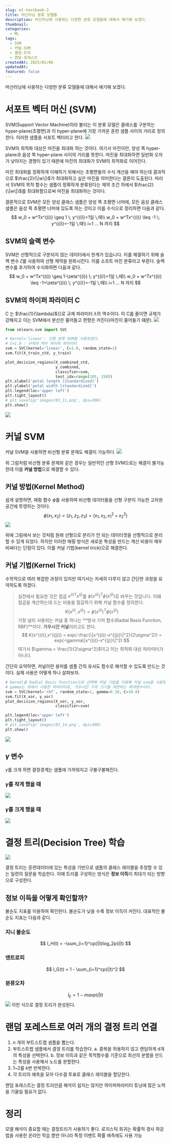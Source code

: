 ```yaml
---
slug: ml-textbook-3
title: 머신러닝 분류 모델들
description: 머신러닝에 사용하는 다양한 분류 모델들에 대해서 얘기해 보겠다.
thumbnail: 
categories:
  - ML
tags:
  - SVM
  - 커널-SVM
  - 결정-트리
  - 랜덤-포레스트
createdAt: 2025/01/06
updatedAt: 
featured: false
---
```


머신러닝에 사용하는 다양한 분류 모델들에 대해서 얘기해 보겠다.
# 서포트 벡터 머신 (SVM)
SVM(Support Vector Machine)이라 불리는 이 분류 모델은 클래스를 구분하는 hyper-plane(초평면)과 이 hyper-plane에 가장 가까운 훈련 샘플 사이의 거리로 정의한다.
이러한 샘플을 서포트 벡터라고 한다.
![](https://i.imgur.com/6A0ZkK8.png)


SVM의 최적화 대상은 마진을 최대화 하는 것이다. 여기서 마진이란, 양성 쪽 hyper-plane과 음성 쪽 hyper-plane 사이의 거리를 뜻한다.
마진을 최대화하면 일반화 오차가 낮아지는 경향이 있기 때문에 마진의 최대화가 SVM의 최적화로 이어진다.

<Callout type="info">
마진 최대화를 정확하게 이해하기 위해서는 초평면들의 수식 계산을 해야 하는데 결과적으로 $\frac{2}{\|w\|}$가 최대화하고 싶은 마진을 의미한다는 결론이 도출된다.
따라서 SVM의 목적 함수는 샘플이 정확하게 분류된다는 제약 조건 하에서 $\frac{2}{\|w\|}$를 최대화함으로써 마진을 최대화하는 것이다.
</Callout>

결론적으로 SVM은 모든 양성 클래스 샘플은 양성 쪽 초평면 너머에, 모든 음성 클래스 샘플은 음성 쪽 초평면 너머에 있도록 하는 것이고 이를 수식으로 정리하면 다음과 같다.
$$
w_0 + w^Tx^{(i)} \geq 1 \; y^{(i)}=1일 \,때\\
w_0 + w^Tx^{(i)} \leq -1 \; y^{(i)}=-1일 \,때\\
i=1 ... N 까지
$$
## SVM의 슬랙 변수
SVM은 선형적으로 구분되지 않는 데이터에서 한계가 있습니다. 이를 해결하기 위해 슬랙 변수 $\zeta$를 사용하여 선형 제약을 완화시킨다.
이를 소프트 마진 분류라고 부른다. 슬랙 변수를 추가하여 수식화하면 다음과 같다.
$$
w_0 + w^Tx^{(i)} \geq 1-\zeta^{(i)} \; y^{(i)}=1일 \,때\\
w_0 + w^Tx^{(i)} \leq -1+\zeta^{(i)} \; y^{(i)}=-1일 \,때\\
i=1 ... N 까지
$$
## SVM의 하이퍼 파라미터 C
C 는 $\frac{1}{\lambda}$으로 규제 파라미터 $\lambda$의 역수이다. 이 C를 줄이면 규제가 강해지고 이는 SVM에서 분산은 줄어들고 편향은 커진다(마진이 줄어들기 떄문).
![](https://i.imgur.com/PTPS2i3.png)

```python
from sklearn.svm import SVC

# kernel='linear': 선형 분류 SVM을 사용하겠다.
# C=1.0 : 규제의 역수 하이퍼 파라미터
svm = SVC(kernel='linear', C=1.0, random_state=1)
svm.fit(X_train_std, y_train)

plot_decision_regions(X_combined_std, 
                      y_combined,
                      classifier=svm, 
                      test_idx=range(105, 150))
plt.xlabel('petal length [standardized]')
plt.ylabel('petal width [standardized]')
plt.legend(loc='upper left')
plt.tight_layout()
# plt.savefig('images/03_11.png', dpi=300)
plt.show()
```
![](https://velog.velcdn.com/images/jinsoolve/post/4f9fd9d8-403a-48f5-bc0d-110cbe8d5c9f/image.png)
# 커널 SVM
커널 SVM을 사용하면 비선형 분류 문제도 해결이 가능하다.
![](https://i.imgur.com/4QM5TD9.png)

위 그림처럼 비선형 분류 문제와 같은 경우는 일반적인 선형 SVM으로는 해결이 불가능한데 이를 **커널 방법**으로 해결할 수 있다.
## 커널 방법(Kernel Method)
쉽게 설명하면, 매핑 함수 $\phi$를 사용하여 비선형 데이터들을 선형 구분이 가능한 고차원 공간에 투영하는 것이다.
$$
\phi(x_1,x_2) = (z_1,z_2,z_3) = (x_1,x_2,x_1^2+x_2^2)
$$
![](https://i.imgur.com/7dM2ITm.png)

위에 그림에서 보는 것처럼 원래 선형으로 분리가 안 되는 데이터셋을 선형적으로 분리할 수 있게 되었다.
하지만 이러한 매핑 방식은 새로운 특성을 만드는 계산 비용이 매우 비싸다는 단점이 있다. 이를 커널 기법(kernel trick)으로 해결한다.
## 커널 기법(Kernel Trick)
수학적으로 여러 복잡한 과정이 있지만 여기서는 자세히 다루지 않고 간단한 과정을 요약하도록 하겠다.

> 실전에서 필요한 것은 점곱 $x^{(i)T}x^{(j)}$를 $\phi(x^{(i)})^T\phi(x^{(j)})$로 바꾸는 것입니다.
> 이떄 점곱을 계산하는데 드는 비용을 절감하기 위해 커널 함수를 정의한다.
$$
K(x^{(i)},x^{(j)}) = \phi(x^{(i)})^T\phi(x^{(j)})
$$
> 가장 널리 사용되는 커널 중 하나는 **방사 기저 함수(Radial Basis Function, RBF)**이다. **가우시안 커널**이라고도 한다.
$$
K(x^{(i)},x^{(j)}) = exp(-\frac{\|x^{(i)}-x^{(j)}\|^2}{2\sigma^2}) = exp(-\gamma\|x^{(i)}-x^{(j)}\|^2)
$$
여기서 $\gamma = \frac{1}{2\sigma^2}$이고 이는 최적화 대상 파라미터가 아니다.

간단히 요약하면, 커널이란 용어를 샘플 간의 유사도 함수로 해석할 수 있도록 만드는 것이다. 실제 사용은 어떻게 하나 살펴보자.
```python
# kernel을 Radial Basis Function으로 선택해 커널 기법을 이용해 커널 svm을 사용한다.
# gamma는 위에서 사용한 파라미터로, 가우시안 구의 크기를 제한하는 매개변수이다.
svm = SVC(kernel='rbf', random_state=1, gamma=0.10, C=10.0)
svm.fit(X_xor, y_xor)
plot_decision_regions(X_xor, y_xor,
                      classifier=svm)

plt.legend(loc='upper left')
plt.tight_layout()
# plt.savefig('images/03_14.png', dpi=300)
plt.show()
```
![](https://velog.velcdn.com/images/jinsoolve/post/bd053514-a9f9-4e50-bb8a-c479de87b796/image.png)
## $\gamma$ 변수
$\gamma$를 크게 하면 결정경계는 샘플에 가까워지고 구불구불해진다.
### $\gamma$를 작게 했을 때
![](https://velog.velcdn.com/images/jinsoolve/post/0cb747b7-8f79-447e-ab75-a1e6719c35fc/image.png)
### $\gamma$를 크게 했을 떄
![](https://velog.velcdn.com/images/jinsoolve/post/7e54d6f7-0861-4e91-a19f-6ed54b6ecf9b/image.png)
# 결정 트리(Decision Tree) 학습
![](https://i.imgur.com/Xa5kfft.png)

결정 트리는 훈련데이터에 있는 특성을 기반으로 샘플의 클래스 레이블을 추정할 수 있는 일련의 질문을 학습한다.
이때 트리를 구성하는 방식은 **정보 이득**이 최대가 되는 방향으로 구성한다.
## 정보 이득을 어떻게 확인할까?
불순도 지표를 이용하여 확인한다. 불순도가 낮을 수록 정보 이득이 커진다. 대표적인 불순도 지표는 다음과 같다.
### 지니 불순도
$$
I_H(t) = -\sum_{i=1}^cp(i|t)log_2p(i|t)
$$
### 엔트로피
$$
I_G(t) = 1 - \sum_{i=1}^cp(i|t)^2
$$
### 분류오차
$$
I_E = 1 - max{p(i|t)}
$$
![](https://velog.velcdn.com/images/jinsoolve/post/8141719e-40e2-4358-b372-9bacb7364004/image.png)
이런 식으로 결정 트리가 완성된다.
# 랜덤 포레스트로 여러 개의 결정 트리 연결
1. n 개의 부트스트랩 샘플을 뽑는다.
2. 부트스트랩 샘플에서 결정 트리를 학습한다.
	a. 중복을 허용하지 않고 랜덤하게 d개의 특성을 선택한다.
    b. 정보 이득과 같은 목적함수를 기준으로 최선의 분할을 만드는 특성을 사용해서 노드를 분할한다.
3. 1~2를 k번 반복한다.
4. 각 트리의 예측을 모아 다수결 투표로 클래스 레이블을 할당한다.

랜덤 포레스트는 결정 트리만큼 해석이 쉽지는 않지만 하이퍼파라미터 튜닝에 많은 노력을 기울일 필요가 없다.
# 정리
모델 해석이 중요할 때는 결정트리가 사용하기 좋다.
로지스틱 회귀는 확률적 경사 하강법을 사용한 온라인 학습 뿐만 아니라 특정 이벤트 확률 에측에도 사용 가능